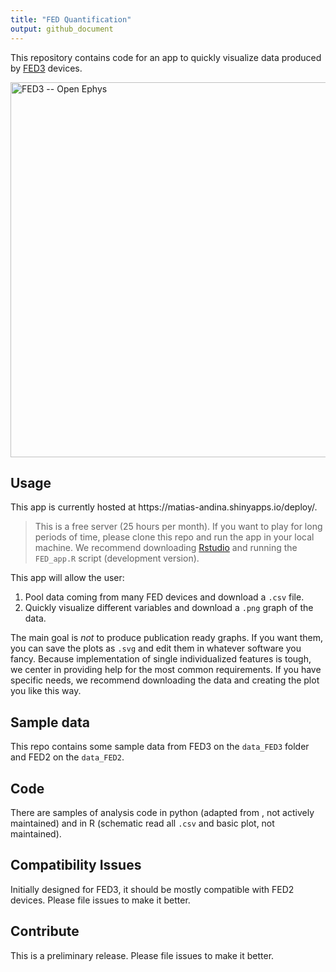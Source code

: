 ```yaml
---
title: "FED Quantification"
output: github_document
---
```


This repository contains code for an app to quickly visualize data produced by [FED3](https://open-ephys.org/fed3/fed3) devices.

<img src="https://images.squarespace-cdn.com/content/v1/53039db8e4b0649958e13c7b/1571010943098-2CBODWXUF3Q56UOOFE85/ke17ZwdGBToddI8pDm48kDHPSfPanjkWqhH6pl6g5ph7gQa3H78H3Y0txjaiv_0fDoOvxcdMmMKkDsyUqMSsMWxHk725yiiHCCLfrh8O1z4YTzHvnKhyp6Da-NYroOW3ZGjoBKy3azqku80C789l0mwONMR1ELp49Lyc52iWr5dNb1QJw9casjKdtTg1_-y4jz4ptJBmI9gQmbjSQnNGng/IMG_20191010_170750.jpg" alt="FED3 -- Open Ephys" width="600"/>

## Usage

This app is currently hosted at https://matias-andina.shinyapps.io/deploy/.

> This is a free server (25 hours per month). If you want to play for long periods of time, please clone this repo and run the app in your local machine. We recommend downloading [Rstudio](https://rstudio.com/products/rstudio/download/) and running the `FED_app.R` script (development version).

This app will allow the user:

1) Pool data coming from many FED devices and download a `.csv` file. 
2) Quickly visualize different variables and download a `.png` graph of the data.

The main goal is *not* to produce publication ready graphs. If you want them, you can save the plots as `.svg` and edit them in whatever software you fancy. Because implementation of single individualized features is tough, we center in providing help for the most common requirements. If you have specific needs, we recommend downloading the data and creating the plot you like this way. 

## Sample data

This repo contains some sample data from FED3 on the `data_FED3` folder and FED2 on the `data_FED2`.


## Code

There are samples of analysis code in python (adapted from , not actively maintained) and in R (schematic read all `.csv` and basic plot, not maintained). 

## Compatibility Issues

Initially designed for FED3, it should be mostly compatible with FED2 devices. Please file issues to make it better.

## Contribute

This is a preliminary release. Please file issues to make it better.
